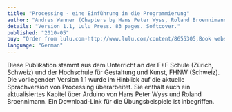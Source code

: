 ```yaml
---
title: "Processing - eine Einführung in die Programmierung"
author: "Andres Wanner (Chapters by Hans Peter Wyss, Roland Broennimann and Roman Schnyder)"
details: "Version 1.1, Lulu Press. 83 pages. Softcover."
published: "2010-05"
buy: "Order from lulu.com-http://www.lulu.com/content/8655305,Book website-http://www.pixelstorm.ch/processing"
language: "German"
---
```


Diese Publikation stammt aus dem Unterricht an der F+F Schule (Zürich, Schweiz) und der Hochschule für Gestaltung und Kunst, FHNW (Schweiz). Die vorliegenden Version 1.1 wurde im Hinblick auf die aktuelle Sprachversion von Processing überarbeitet. Sie enthält auch ein aktualisiertes Kapitel über Arduino von Hans Peter Wyss und Roland Broennimann. Ein Download-Link für die Übungsbeispiele ist inbegriffen.
